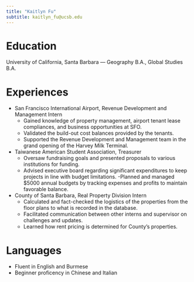 ```yaml
---
title: "Kaitlyn Fu"
subtitle: kaitlyn_fu@ucsb.edu
---
```


# Education 
University of California, Santa Barbara — Geography B.A., Global Studies B.A. 

# Experiences 
- San Francisco International Airport, Revenue Development and Management Intern
  - Gained knowledge of property management, airport tenant lease compliances, and business opportunities at SFO. 
  - Validated the build-out cost balances provided by the tenants. 
  - Supported the Revenue Development and Management team in the grand opening of the Harvey Milk Terminal.

- Taiwanese American Student Association, Treasurer
  - Oversaw fundraising goals and presented proposals to various institutions for funding. 
  - Advised executive board regarding significant expenditures to keep projects in line with budget limitations. 
  -Planned and managed $5000 annual budgets by tracking expenses and profits to maintain favorable balance. 

- County of Santa Barbara, Real Property Division Intern
  - Calculated and fact-checked the logistics of the properties from the floor plans to what is recorded in the database. 
  - Facilitated communication between other interns and supervisor on challenges and updates.
  - Learned how rent pricing is determined for County’s properties. 

# Languages 
- Fluent in English and Burmese 
- Beginner proficency in Chinese and Italian


